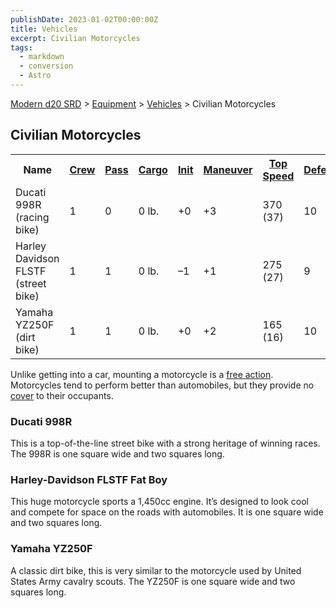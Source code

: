 ```yaml
---
publishDate: 2023-01-02T00:00:00Z
title: Vehicles
excerpt: Civilian Motorcycles
tags:
  - markdown
  - conversion
  - Astro
---
```


[Modern d20 SRD](/#modernD20) > [Equipment](modern-d20-srd-equipment-index) > [Vehicles](modern-d20-srd-equipment-equipment-vehicles) > Civilian Motorcycles

## Civilian Motorcycles


<table> <tr> <th>Name</th> <th><a  href="modern-d20-srd-equipment-equipment-vehicles">Crew</a></th> <th><a  href="modern-d20-srd-equipment-equipment-vehicles">Pass</a></th> <th><a  href="modern-d20-srd-equipment-equipment-vehicles">Cargo</a></th> <th><a  href="modern-d20-srd-equipment-equipment-vehicles">Init</a></th> <th><a  href="modern-d20-srd-equipment-equipment-vehicles">Maneuver</a></th> <th><a  href="modern-d20-srd-equipment-equipment-vehicles">Top Speed</a></th> <th><a  href="modern-d20-srd-equipment-equipment-vehicles">Defense</a></th> <th><a  href="modern-d20-srd-equipment-equipment-vehicles">Hardness</a></th> <th><a  href="modern-d20-srd-equipment-equipment-vehicles">Hit Points</a></th> <th><a  href="modern-d20-srd-equipment-equipment-vehicles">Size</a></th> <th><a  href="modern-d20-srd-equipment-equipment-vehicles">Purchase DC</a></th> <th><a  href="modern-d20-srd-equipment-equipment-vehicles">Restriction</a></th> </tr> <tr><td> Ducati 998R (racing bike)</td><td> 1</td><td> 0</td><td> 0 lb.</td><td> +0</td><td> +3</td><td> 370 (37)</td><td> 10</td><td> 5</td><td> 18</td><td> M</td><td> 27</td><td> Lic (+1) </td></tr> <tr><td> Harley Davidson FLSTF (street bike)</td><td> 1</td><td> 1</td><td> 0 lb.</td><td> –1</td><td> +1</td><td> 275 (27)</td><td> 9</td><td> 5</td><td> 22</td><td> L</td><td> 26</td><td> Lic (+1) </td></tr> <tr><td> Yamaha YZ250F (dirt bike)</td><td> 1</td><td> 1</td><td> 0 lb.</td><td> +0</td><td> +2</td><td> 165 (16)</td><td> 10</td><td> 5</td><td> 18</td><td> M</td><td> 23</td><td> Lic (+1) </td></tr></table>


Unlike getting into a car, mounting a motorcycle is a [free action](modern-d20-srd-combat-action-types). Motorcycles tend to perform
better than automobiles, but they provide no [cover](modern-d20-srd-combat-cover) to their occupants.

### Ducati 998R

This is a top-of-the-line street bike with a strong heritage of winning races.
The 998R is one square wide and two squares long.

### Harley-Davidson FLSTF Fat Boy

This huge motorcycle sports a 1,450cc engine. It’s designed to look cool and
compete for space on the roads with automobiles. It is one square wide and two
squares long.

### Yamaha YZ250F

A classic dirt bike, this is very similar to the motorcycle used by United
States Army cavalry scouts. The YZ250F is one square wide and two squares
long.

